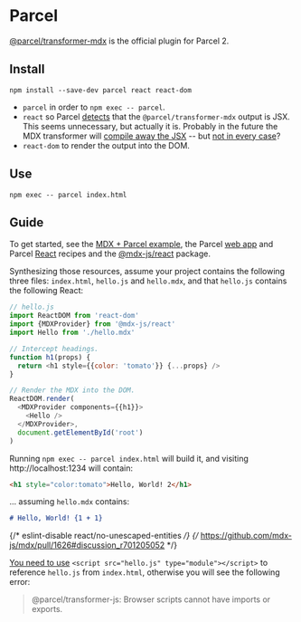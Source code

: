 
# Parcel

[@parcel/transformer-mdx][] is the official plugin for Parcel 2.

## Install

```shell
npm install --save-dev parcel react react-dom
```

- `parcel` in order to `npm exec -- parcel`.
- `react` so Parcel [detects][isjsx] that the `@parcel/transformer-mdx` output is JSX.
  This seems unnecessary, but actually it is.
  Probably in the future the MDX transformer will [compile away the JSX][xdm jsx] -- but [not in every case][xdm vue]?
- `react-dom` to render the output into the DOM.

## Use

```shell
npm exec -- parcel index.html
```

## Guide

To get started, see the [MDX + Parcel example][example], the Parcel [web app][web app recipe] and Parcel [React][react recipe] recipes and the [@mdx-js/react][] package.

Synthesizing those resources, assume your project contains the following three files: `index.html`, `hello.js` and `hello.mdx`, and that `hello.js` contains the following React:

```javascript
// hello.js
import ReactDOM from 'react-dom'
import {MDXProvider} from '@mdx-js/react'
import Hello from './hello.mdx'

// Intercept headings.
function h1(props) {
  return <h1 style={{color: 'tomato'}} {...props} />
}

// Render the MDX into the DOM.
ReactDOM.render(
  <MDXProvider components={{h1}}>
    <Hello />
  </MDXProvider>,
  document.getElementById('root')
)
```

Running `npm exec -- parcel index.html` will build it, and visiting http://localhost:1234 will contain:

```html
<h1 style="color:tomato">Hello, World! 2</h1>
```

... assuming `hello.mdx` contains:

```markdown
# Hello, World! {1 + 1}
```

{/* eslint-disable react/no-unescaped-entities */}
{/* https://github.com/mdx-js/mdx/pull/1626#discussion_r701205052 */}

<Note>

[You need to use][type=module] `<script src="hello.js" type="module"></script>` to reference `hello.js` from `index.html`, otherwise you will see the following error:

> @parcel/transformer-js: Browser scripts cannot have imports or exports.

</Note>

[@mdx-js/react]: https://www.npmjs.com/package/@mdx-js/react
[@parcel/transformer-mdx]: https://www.npmjs.com/package/@parcel/transformer-mdx
[example]: https://github.com/mdx-js/mdx/tree/main/examples/parcel
[isjsx]: https://github.com/parcel-bundler/parcel/blob/f03eddda4ca3de324586a163e3341ae88a8729d8/packages/transformers/js/src/JSTransformer.js#L225-L229
[react recipe]: https://v2.parceljs.org/recipes/react
[type=module]: https://v2.parceljs.org/languages/javascript/#:~:text=Parcel%20matches,one%20below.
[web app recipe]: https://v2.parceljs.org/getting-started/webapp
[xdm jsx]: https://github.com/wooorm/xdm#optionsjsx
[xdm vue]: https://github.com/wooorm/xdm#vue
